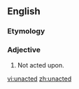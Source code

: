==English==

===Etymology===
{{prefix|un|acted}}

===Adjective===
{{en-adj|-}}

#Not acted upon.

[[vi:unacted]]
[[zh:unacted]]